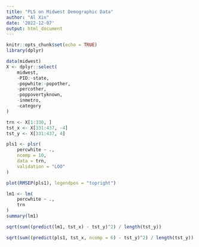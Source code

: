 ```yaml
---
title: "PLS on Midwest Demographic Data"
author: "Al Xin"
date: '2022-12-07'
output: html_document
---
```


```r
knitr::opts_chunk$set(echo = TRUE)
library(dplyr)
```

```r
data(midwest)
X <- dplyr::select(
	midwest, 
	-PID:-state, 
	-popwhite:-popother,
	-percother, 
	-poppovertyknown,
	-inmetro, 
	-category
)

trn <- X[1:330, ]
tst_x <- X[331:437, -4]
tst_y <- X[331:437, 4]
```

```r
pls1 <- plsr(
	percwhite ~ ., 
	ncomp = 10, 
	data = trn, 
	validation = "LOO"
)
```

```r
plot(RMSEP(pls1), legendpos = "topright")
```

```r
lm1 <- lm(
	percwhite ~ ., 
	trn
)
summary(lm1)
```

```r
sqrt(sum((predict(lm1, tst_x) - tst_y)^2) / length(tst_y))
```

```r
sqrt(sum((predict(pls1, tst_x, ncomp = 6) - tst_y)^2) / length(tst_y))
```

